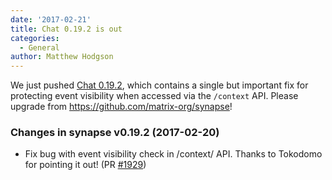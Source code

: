 ```yaml
---
date: '2017-02-21'
title: Chat 0.19.2 is out
categories:
  - General
author: Matthew Hodgson
---
```


We just pushed <a href="https://github.com/matrix-org/synapse/releases">Chat 0.19.2</a>, which contains a single but important fix for protecting event visibility when accessed via the <code>/context</code> API. Please upgrade from <a href="https://github.com/matrix-org/synapse">https://github.com/matrix-org/synapse</a>!
<div class="markdown-body">
<h3></h3>
<h3>Changes in synapse v0.19.2 (2017-02-20)</h3>
<ul>
 	<li>Fix bug with event visibility check in /context/ API. Thanks to Tokodomo for pointing it out! (PR <a class="issue-link js-issue-link" href="https://github.com/matrix-org/synapse/pull/1929" data-url="https://github.com/matrix-org/synapse/issues/1929" data-id="208902437" data-error-text="Failed to load issue title" data-permission-text="Issue title is private">#1929</a>)</li>
</ul>
</div>